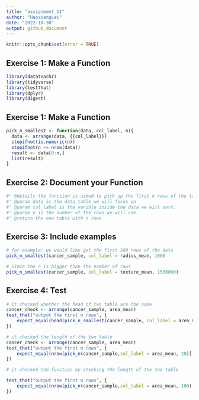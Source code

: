 ```yaml
---
title: "assignment_b1"
author: "HaoxiangLei"
date: "2022-10-30"
output: github_document
---
```


```r
knitr::opts_chunk$set(error = TRUE)
```

## Exercise 1: Make a Function
```r
library(datateachr)
library(tidyverse)
library(testthat)
library(dplyr)
library(digest)
```

## Exercise 1: Make a Function
```r
pick_n_smallest <- function(data, col_label, n){
  data <- arrange(data, {{col_label}})
  stopifnot(is.numeric(n))
  stopifnot(n <= nrow(data))
  result <- data[0:n,]
  list(result)
}
```

## Exercise 2: Document your Function
```r
#' @details the function is aimed to pick up the first n rows of the table
#' @param data is the data table we will focus on
#' @param col_label is the varible inside the data we will sort.
#' @param n is the number of the rows we will use
#' @return the new table with n rows

```


## Exercise 3: Include examples
```r
# for example: we would like get the first 100 rows of the data
pick_n_smallest(cancer_sample, col_label = radius_mean, 100)
```

```r
# Since the n is bigger than the number of rows
pick_n_smallest(cancer_sample, col_label = texture_mean, 1500000)
```
## Exercise 4: Test
```r
# it checked whether the head of two table are the same
cancer_check <- arrange(cancer_sample, area_mean)
test_that("output the first n rows", {
    expect_equal(head(pick_n_smallest(cancer_sample, col_label = area_mean, 10)[[1]]), head(cancer_check[0:10,]))
})
```

```r
# it checked the length of the two table
cancer_check <- arrange(cancer_sample, area_mean)
test_that("output the first n rows", {
    expect_equal(nrow(pick_n(cancer_sample,col_label = area_mean, 20)[[1]]), 20)
})
```
```r
# it checked the function by checking the length of the two table

test_that("output the first n rows", {
    expect_equal(nrow(pick_n(cancer_sample,col_label = area_mean, 100)[[1]]), 100)
})
```


